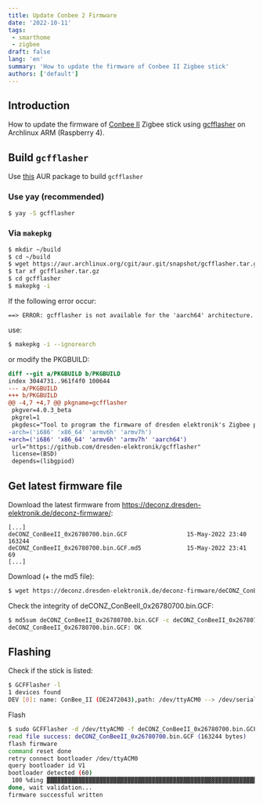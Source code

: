 ```yaml
---
title: Update Conbee 2 Firmware
date: '2022-10-11'
tags:
 - smarthome
 - zigbee
draft: false
lang: 'en'
summary: 'How to update the firmware of Conbee II Zigbee stick'
authors: ['default']
---
```


## Introduction
How to update the firmware of [Conbee II](https://phoscon.de/de/conbee2) Zigbee stick using
[gcfflasher](https://github.com/dresden-elektronik/gcfflasher) on Archlinux ARM (Raspberry 4).

<TOCInline toc={props.toc} exclude="Introduction" toHeading={3} />


## Build `gcfflasher`
Use [this](https://aur.archlinux.org/packages/gcfflasher) AUR package to build `gcfflasher`

### Use yay (recommended)
```bash
$ yay -S gcfflasher
```
### Via `makepkg`
```bash
$ mkdir ~/build
$ cd ~/build
$ wget https://aur.archlinux.org/cgit/aur.git/snapshot/gcfflasher.tar.gz
$ tar xf gcfflasher.tar.gz
$ cd gcfflasher
$ makepkg -i
```
If the following error occur:
```
==> ERROR: gcfflasher is not available for the 'aarch64' architecture.
```
use:
```bash
$ makepkg -i --ignorearch
```
or modify the PKGBUILD:
```diff
diff --git a/PKGBUILD b/PKGBUILD
index 3044731..961f4f0 100644
--- a/PKGBUILD
+++ b/PKGBUILD
@@ -4,7 +4,7 @@ pkgname=gcfflasher
 pkgver=4.0.3_beta
 pkgrel=1
 pkgdesc="Tool to program the firmware of dresden elektronik's Zigbee products."
-arch=('i686' 'x86_64' 'armv6h' 'armv7h')
+arch=('i686' 'x86_64' 'armv6h' 'armv7h' 'aarch64')
 url="https://github.com/dresden-elektronik/gcfflasher"
 license=(BSD)
 depends=(libgpiod)
```
## Get latest firmware file
Download the latest firmware from https://deconz.dresden-elektronik.de/deconz-firmware/:

```
[...]
deCONZ_ConBeeII_0x26780700.bin.GCF                 15-May-2022 23:40              163244
deCONZ_ConBeeII_0x26780700.bin.GCF.md5             15-May-2022 23:41                  69
[...]
```

Download (+ the md5 file):
```bash
$ wget https://deconz.dresden-elektronik.de/deconz-firmware/deCONZ_ConBeeII_0x26780700.bin.GCF{,.md5}
```
Check the integrity of deCONZ_ConBeeII_0x26780700.bin.GCF:
```bash
$ md5sum deCONZ_ConBeeII_0x26780700.bin.GCF -c deCONZ_ConBeeII_0x26780700.bin.GCF.md5
deCONZ_ConBeeII_0x26780700.bin.GCF: OK
```

## Flashing
Check if the stick is listed:
```bash
$ GCFFlasher -l
1 devices found
DEV [0]: name: ConBee_II (DE2472043),path: /dev/ttyACM0 --> /dev/serial/by-id/usb-dresden_elektronik_ingenieurtechnik_GmbH_ConBee_II_DE2472043-if00
```

Flash
```bash
$ sudo GCFFlasher -d /dev/ttyACM0 -f deCONZ_ConBeeII_0x26780700.bin.GCF
read file success: deCONZ_ConBeeII_0x26780700.bin.GCF (163244 bytes)
flash firmware
command reset done
retry connect bootloader /dev/ttyACM0
query bootloader id V1
bootloader detected (60)
 100 %ding ▓▓▓▓▓▓▓▓▓▓▓▓▓▓▓▓▓▓▓▓▓▓▓▓▓▓▓▓▓▓▓▓▓▓▓▓▓▓▓▓▓▓▓▓▓▓▓▓▓▓▓▓▓▓▓▓▓▓▓▓▓▓▓▓▓▓▓▓▓
done, wait validation...
firmware successful written
```